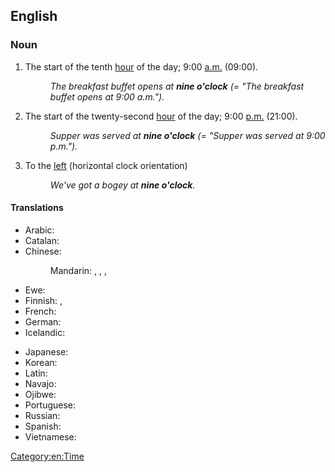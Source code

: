 ==English==

===Noun===
{{en-noun|-}}

# {{lb|en|In both the [[12-hour clock]] and the [[24-hour clock]]}} The start of the tenth [[hour]] of the day; 9:00 [[a.m.]] (09:00). 
#: ''The breakfast buffet opens at '''nine o'clock''' (= "The breakfast buffet opens at 9:00 a.m.").''
# {{lb|en|Only in the [[12-hour clock]]}} The start of the twenty-second [[hour]] of the day; 9:00 [[p.m.]] (21:00). 
#: ''Supper was served at '''nine o'clock''' (= "Supper was served at 9:00 p.m.").''
# {{lb|en|informal}} To the [[left]] (horizontal clock orientation) {{lb|en|from the location of the ''9'' mark on a clock face}}
#: ''We've got a bogey at '''nine o'clock'''.''

====Translations====
{{trans-top|the start of the tenth hour}}
* Arabic: {{t|ar|اَلسَّاعَة اَلتَّاسِعَة|f|tr=as-sāʿa t-tāsiʿa}}
* Catalan: {{t|ca|[[les]] [[nou]]|f-p}}
* Chinese:
*: Mandarin: {{t|cmn|九點鐘|sc=Hani}}, {{t|cmn|九点钟|tr=jiǔ diǎn zhōng|sc=Hani}}, {{t|cmn|九點|sc=Hani}}, {{t|cmn|九点|tr=jiǔ diǎn|sc=Hani}}
* Ewe: {{t|ee|ga asieke|n}}
* Finnish: {{t+|fi|yhdeksän}}, {{t|fi|[[kello]] [[yhdeksän]]}}
* French: {{t|fr|[[neuf]] [[heures]]|f-p}}
* German: {{t|de|neun Uhr}}
* Icelandic: {{t|is|klukkan níu}}
{{trans-mid}}
* Japanese: {{t|ja|九時|tr=[[くじ]], ku-ji|sc=Jpan}}
* Korean: {{t|ko|아홉시}}
* Latin: {{t|la|hora nona}}
* Navajo: {{t|nv|náhástʼéidi azlį́į́ʼ}}
* Ojibwe: {{t|oj|zhaangaso-diba'igane}}
* Portuguese: {{t|pt|[[nove]] [[horas]]|f-p}}
* Russian: {{t|ru|де́вять часо́в}}
* Spanish: {{t|es|[[las]] [[nueve]]|f-p}}
* Vietnamese: {{t|vi|chín giờ}}
{{trans-bottom}}

[[Category:en:Time]]